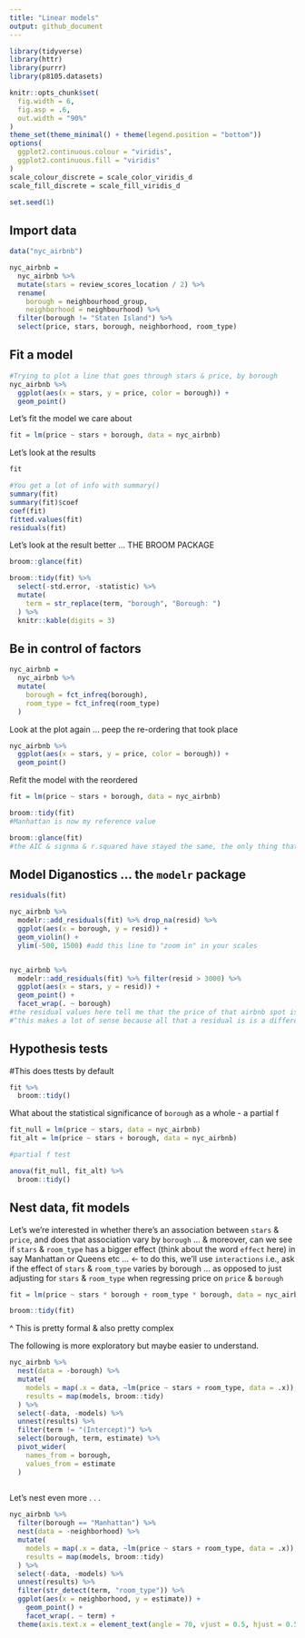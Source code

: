 ```yaml
---
title: "Linear models"
output: github_document
---
```



```r
library(tidyverse)
library(httr)
library(purrr)
library(p8105.datasets)

knitr::opts_chunk$set(
  fig.width = 6,
  fig.asp = .6,
  out.width = "90%"
)
theme_set(theme_minimal() + theme(legend.position = "bottom"))
options(
  ggplot2.continuous.colour = "viridis",
  ggplot2.continuous.fill = "viridis"
)
scale_colour_discrete = scale_color_viridis_d
scale_fill_discrete = scale_fill_viridis_d

set.seed(1)
```



## Import data
```r
data("nyc_airbnb")

nyc_airbnb = 
  nyc_airbnb %>% 
  mutate(stars = review_scores_location / 2) %>% 
  rename(
    borough = neighbourhood_group,
    neighborhood = neighbourhood) %>% 
  filter(borough != "Staten Island") %>% 
  select(price, stars, borough, neighborhood, room_type)
```


## Fit a model
```r
#Trying to plot a line that goes through stars & price, by borough
nyc_airbnb %>% 
  ggplot(aes(x = stars, y = price, color = borough)) + 
  geom_point()
```


Let's fit the model we care about
```r
fit = lm(price ~ stars + borough, data = nyc_airbnb)
```


Let's look at the results
```r
fit

#You get a lot of info with summary()
summary(fit)
summary(fit)$coef
coef(fit)
fitted.values(fit)
residuals(fit)
```


Let's look at the result better ... THE BROOM PACKAGE

```r
broom::glance(fit)

broom::tidy(fit) %>% 
  select(-std.error, -statistic) %>% 
  mutate(
    term = str_replace(term, "borough", "Borough: ")
  ) %>% 
  knitr::kable(digits = 3)
```


## Be in control of factors

```r
nyc_airbnb = 
  nyc_airbnb %>% 
  mutate(
    borough = fct_infreq(borough), 
    room_type = fct_infreq(room_type)
  )
```


Look at the plot again ... peep the re-ordering that took place

```r
nyc_airbnb %>% 
  ggplot(aes(x = stars, y = price, color = borough)) + 
  geom_point()
```



Refit the model with the reordered

```r
fit = lm(price ~ stars + borough, data = nyc_airbnb)

broom::tidy(fit)
#Manhattan is now my reference value

broom::glance(fit)
#the AIC & signma & r.squared have stayed the same, the only thing that changed is the reference level
```


## Model Diganostics ... the `modelr` package

```r
residuals(fit) 

nyc_airbnb %>% 
  modelr::add_residuals(fit) %>% drop_na(resid) %>% 
  ggplot(aes(x = borough, y = resid)) + 
  geom_violin() + 
  ylim(-500, 1500) #add this line to "zoom in" in your scales


nyc_airbnb %>% 
  modelr::add_residuals(fit) %>% filter(resid > 3000) %>% 
  ggplot(aes(x = stars, y = resid)) +
  geom_point() +
  facet_wrap(. ~ borough)
#the residual values here tell me that the price of that airbnb spot is $9.47 higher than what my model would predict; 35.5 dollars higher; $20.5 lower, etc ... 
#^this makes a lot of sense because all that a residual is is a difference between my observed Y & my predicted Y: residuals =  [Y-Y_hat]
```


## Hypothesis tests

#This does ttests by default
```r
fit %>% 
  broom::tidy()
```


What about the statistical significance of `borough` as a whole - a partial f 

```r

fit_null = lm(price ~ stars, data = nyc_airbnb)
fit_alt = lm(price ~ stars + borough, data = nyc_airbnb)

#partial f test 

anova(fit_null, fit_alt) %>% 
  broom::tidy()
```


## Nest data, fit models

Let's we're interested in whether there's an association between `stars` & `price`, and does that association vary by `borough` ... & moreover, can we see if `stars` & `room_type` has a bigger effect (think about the word `effect` here) in say Manhattan or Queens etc ...  <- to do this, we'll use `interactions` i.e., ask if the effect of `stars` & `room_type` varies by borough ... as opposed to just adjusting for `stars` & `room_type` when regressing price on `price` & `borough`


```r
fit = lm(price ~ stars * borough + room_type * borough, data = nyc_airbnb)

broom::tidy(fit)
```
^ This is pretty formal & also pretty complex



The following is more exploratory but maybe easier to understand. 
```r

nyc_airbnb %>% 
  nest(data = -borough) %>% 
  mutate(
    models = map(.x = data, ~lm(price ~ stars + room_type, data = .x)), 
    results = map(models, broom::tidy)
  ) %>% 
  select(-data, -models) %>% 
  unnest(results) %>% 
  filter(term != "(Intercept)") %>% 
  select(borough, term, estimate) %>% 
  pivot_wider(
    names_from = borough,
    values_from = estimate
  )
  
```


Let's nest even more . . .


```r
nyc_airbnb %>% 
  filter(borough == "Manhattan") %>% 
  nest(data = -neighborhood) %>% 
  mutate(
    models = map(.x = data, ~lm(price ~ stars + room_type, data = .x)), 
    results = map(models, broom::tidy)
  ) %>% 
  select(-data, -models) %>% 
  unnest(results) %>% 
  filter(str_detect(term, "room_type")) %>% 
  ggplot(aes(x = neighborhood, y = estimate)) + 
    geom_point() + 
    facet_wrap(. ~ term) + 
  theme(axis.text.x = element_text(angle = 70, vjust = 0.5, hjust = 0.5))

```



